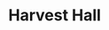 
# Harvest Hall
<ProjectDetails
  region="Stormlands"
  house="House Selmy"
  type="Castle"
  status="Abandoned"
  warp="/warp harvesthall"
  projectLead="IwanDeLarch"
  dateStarted="2014-06-30T07:00:00+00:00"
  dateCompleted="undefined"
/>
